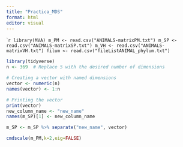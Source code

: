 ```yaml
---
title: "Practica_MDS"
format: html
editor: visual
---
```


````r
library(MVA)
m_PM <- read.csv("ANIMALS-matrixPM.txt")
m_SP <- read.csv("ANIMALS-matrixSP.txt")
m_VH <- read.csv("ANIMALS-matrixVH.txt")
filum <- read.csv("fileListANIMAL_phylum.txt")
```


```r
library(tidyverse)
n <- 369  # Replace 5 with the desired number of dimensions

# Creating a vector with named dimensions
vector <- numeric(n)
names(vector) <- 1:n

# Printing the vector
print(vector)
new_column_name <- "new_name"
names(m_SP)[1] <- new_column_name

m_SP <- m_SP %>% separate("new_name", vector)
```

```r
cmdscale(m_PM,k=2,eig=FALSE)

```
